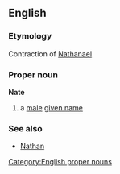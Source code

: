 == English ==
=== Etymology ===
Contraction of [[Nathanael]]
=== Proper noun ===
[[Category:English proper nouns]]
'''Nate'''
# a [[male]] [[given name]]
=== See also ===
* [[Nathan]]